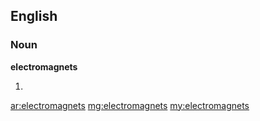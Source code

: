 ==English==

===Noun===
'''electromagnets'''

# {{plural of|[[electromagnet]]}}

[[ar:electromagnets]]
[[mg:electromagnets]]
[[my:electromagnets]]